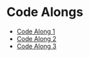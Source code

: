 # Code Alongs

- [Code Along 1](https://kevinghunt.github.io/ComputationCamp/codealongs/CodeAlong1.jl)
- [Code Along 2](https://kevinghunt.github.io/ComputationCamp/codealongs/CodeAlong2.jl)
- [Code Along 3](https://kevinghunt.github.io/ComputationCamp/codealongs/CodeAlong2.jl)